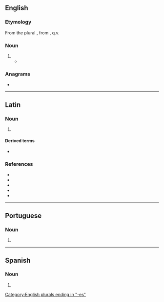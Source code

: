 {{also|Lares|läres}}
==English==

===Etymology===
From the {{etyl|la|en}} plural {{m|la|lares}}, from {{m|la|lar}}, q.v.

===Noun===
{{head|en|noun form}}

# {{alternative case form of|en|Lares}}
#* {{quote-book|en|year=1773|passage=The season now invites me to retire<br>To the dear '''lares''' of my household fire<br>To homely scenes of calm domestic peace,<br>A poet's leisure, and an old man's ease...|author=[[:s:Author:Anna Laetitia Barbauld|Anna Laetitia Barbauld]]|title=[[:s:Ovid to his Wife|Ovid to his Wife]]}}

===Anagrams===
* {{anagrams|en|a=aelrs|Arels|LASER|Searl|arles|arsle|earls|laser|lears|rales|reals|saler|seral}}

[[Category:English plurals ending in "-es"]]

----

==Latin==

===Noun===
{{la-noun-form|larēs}}

# {{inflection of|la|lār||nom|p}}

====Derived terms====
* {{l|la|Lares}}

===References===
* {{R:Peck}}
* {{R:Smith's Persons}}
* {{R:Smith's Geography}}
* {{R:Smith's Antiquities}}
* {{R:Stillwell}}

----

==Portuguese==

===Noun===
{{head|pt|noun form|g=m}}

# {{plural of|pt|lar}}

----

==Spanish==

===Noun===
{{head|es|noun form|g=m-p}}

# {{plural of|es|lar}}